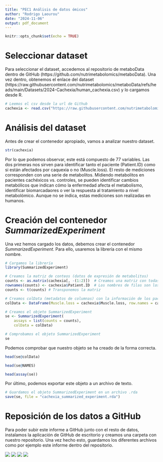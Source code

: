 ```yaml
---
title: "PEC1 Análisis de datos ómicos"
author: "Rodrigo Laourou"
date: "2024-11-06"
output: pdf_document
---
```


```r
knitr::opts_chunk$set(echo = TRUE)
```

# Seleccionar dataset

Para seleccionar el dataset, accedemos al repositorio de metaboData dentro de GitHub (https://github.com/nutrimetabolomics/metaboData). Una vez dentro, obtenemos el enlace del dataset (https://raw.githubusercontent.com/nutrimetabolomics/metaboData/refs/heads/main/Datasets/2024-Cachexia/human_cachexia.csv) y lo cargamos desde R.

```r
# Leemos el csv desde la url de Github
cachexia <- read.csv("https://raw.githubusercontent.com/nutrimetabolomics/metaboData/refs/heads/main/Datasets/2024-Cachexia/human_cachexia.csv")
```

# Análisis del dataset

Antes de crear el contenedor apropiado, vamos a analizar nuestro dataset.

```r
str(cachexia)
```

Por lo que podemos observar, este está compuesto de 77 variables. Las dos primeras nos sirven para identificar tanto el paciente (Patient.ID) como si están afectados por caquexia o no (Muscle.loss). El resto de mediciones corresponden con una serie de metabolitos. Midiendo metabolitos en pacientes cachéxicos vs. controles, se pueden identificar cambios metabólicos que indican cómo la enfermedad afecta el metabolismo, identificar biomarcadaores o ver la respuesta al tratamiento a nivel metabolómico. Aunque no se indica, estas mediciones son realizadas en humanos.

# Creación del contenedor *SummarizedExperiment*

Una vez hemos cargado los datos, debemos crear el contenedor *SummarizedExperiment*. Para ello, usaremos la librería con el mismo nombre.

```r
# Cargamos la librería
library(SummarizedExperiment)

# Creamos la matriz de conteos (datos de expresión de metabolitos)
counts <- as.matrix(cachexia[, -(1:2)])  # Creamos una matriz con todas las variables medidas
rownames(counts) <- cachexia$Patient.ID  # Los nombres de filas son los IDs de los pacientes
counts <- t(counts) # Transponemos la matriz

# Creamos colData (metadatos de columnas) con la información de los pacientes
colData <- DataFrame(Muscle.loss = cachexia$Muscle.loss, row.names = cachexia$Patient.ID)

# Creamos el objeto SummarizedExperiment
se <- SummarizedExperiment(
    assays = list(counts = counts),
    colData = colData)

# Comprobamos el objeto SummarizedExperiment
se
```
Podemos comprobar que nuestro objeto se ha creado de la forma correcta.

```r
head(se@colData)
```

```r
head(se@NAMES)
```

```r
head(assay(se))
```

Por último, podemos exportar este objeto a un archivo de texto.

```r
# Guardamos el objeto SummarizedExperiment en un archivo .rda
save(se, file = "cachexia_summarized_experiment.rda")
```

# Reposición de los datos a GitHub

Para poder subir este informe a GitHub junto con el resto de datos, instalamos la aplicación de GitHub de escritorio y creamos una carpeta con nuestro repositorio. Una vez hecho esto, guardamos los diferentes archivos como por ejemplo este informe dentro del repositorio.

![](1.png)
![](2.png)
![](3.png)
![](4.png)